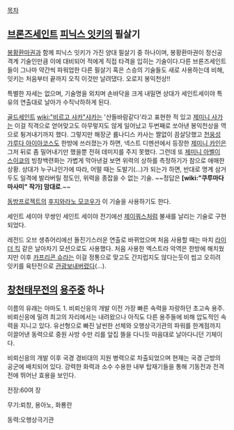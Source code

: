 [[목차]]
== [[브론즈세인트]] [[피닉스 잇키]]의 필살기 ==
[[봉황환마권]]과 함께 피닉스 잇키가 가진 양대 필살기 중 하나이며, 봉황환마권이 정신공격계 기술인만큼 이에 대비되어 적에게 직접 타격을 입히는 기술이다.다른 브론즈세인트들이 그나마 약간씩 파워업한 다른 필살기 혹은 스승의 기술들도 새로 사용하는데 비해, 잇키는 처음부터 끝까지 오직 이것만 날려댔다. 오로지 봉익천상!!

특별한 자세는 없으며, 기술명을 외치며 손바닥을 크게 내밀면 상대가 세인트세이야 특유의 연출대로 날아가 수직낙하하게 된다.

[[골드세인트]] [[wiki:"비르고 샤카"샤카]]는 '산들바람같다'라고 표현한 적 있고 [[제미니 사가]]는 이걸 직격으로 얻어맞고도 아무렇지도 않게 일어났고 두번째로 쏘아낸 봉익천상을 역으로 튕겨내기까지 했다. 그렇지만 해장군 륨나디스 카사는 짤없이 끔살당했고 [[천웅성 가루다 아이아코스]]도 한방에 쓰러졌는가 하면, 넥스트 디멘션에서 등장한 [[제미니 카인]]은 그저 뒤로 좀 밀어내기만 했을뿐 전혀 데미지를 주지 못했다. 그런데 또 [[제미니 아벨]]이 [[천웅성 가루다 스이쿄|스이쿄]]의 빙창백련화는 가볍게 막아낸걸 보면 위력의 상하를 측정하기가 참으로 애매한 상황. 상대가 누구냐인가에 따라, 어떨 때는 도발기(...)가 되는가 하면, 반대로 명계 삼거두도 일격에 발라버릴 정도인, 위력을 종잡을 수 없는 기술. ~~정답은 '''[wiki:"쿠루마다 마사미" 작가] 맘대로'''.~~

[[동방프로젝트]]의 [[후지와라노 모코우]]가 이 기술을 사용하기도 한다.

세인트 세이야 무쌍인 세인트 세이야 전기에선 [[제이쿼스]]처럼 불새를 날리는 기술로 구현되었다.

레전드 오브 생츄어리에선 돌진기스러운 연출로 바뀌었으며 처음 사용할 때는 마치 [[라이더 킥]] 같은 날아차기 모션으로도 사용했다. 처음 사용한 엑스트라 악역은 한방에 해치웠지만 이후 [[카프리콘 슈라]]는 이걸 정통으로 맞고도 간지럽지도 않다는듯이 씹고 오히려 잇키를 육탄전으로 [[관광]]보내버렸다(...).

== [[창천태무전]]의 [[용주]]중 하나 ==
이름의 유래는 아마도 1. 비뢰신응의 개발 이전 가장 빠른 속력을 자랑하던 초고속 용주. 비뢰신응에 밀려 최고의 자리에서는 내려왔으나 아직도 다른 용주들에 비해 압도적인 속력을 지니고 있다. 유선형으로 빠진 날씬한 선체와 오행상극기관의 파워를 한계점까지 이끌어낸 동력으로 중원 사방 수만 리를 앞집 뜰을 다니듯 마음대로 날아다니던 기체이다. 

비뢰신응의 개발 이후 국경 경비대의 지원 병력으로 차출되었으며 현재는 국경 근방의 공군에 배치되어 있다. 강력한 화력과 소수 수용한 내부 탑재기들을 통해 기동전과 전격전에 뛰어난 효용을 보인다. 

전장:60여 장 

무기:뢰창, 용아노, 화룡란 

동력:오행상극기관 
